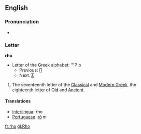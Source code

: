 ==English==
===Pronunciation===
*{{audio|en-us-rho.ogg|Audio (US)}}

===Letter===
'''rho'''
*Letter of the Greek alphabet: '''&#929; &#961;
**Previous: [[pi|&#928;]]
**Next: [[sigma|&#931;]]

# The seventeenth letter of the [[Classical Greek|Classical]] and [[Modern Greek]], the eighteenth letter of [[Old Greek|Old]] and [[Ancient Greek|Ancient]].
==== Translations ====
*[[Interlingua]]: rho
*[[Portuguese]]: [[rô]] ''m''

[[fr:rho]]
[[gl:Rho]]